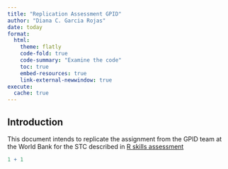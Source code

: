 ```yaml
---
title: "Replication Assessment GPID"
author: "Diana C. Garcia Rojas"
date: today
format: 
  html: 
    theme: flatly
    code-fold: true
    code-summary: "Examine the code"
    toc: true
    embed-resources: true
    link-external-newwindow: true
execute:
  cache: true
---
```


## Introduction

This document intends to replicate the assignment from the GPID team at the World Bank for the STC described in <a href="https://randrescastaneda.github.io/Rtest1/Rtest1.html">R skills assessment</a>

```r
1 + 1
```
